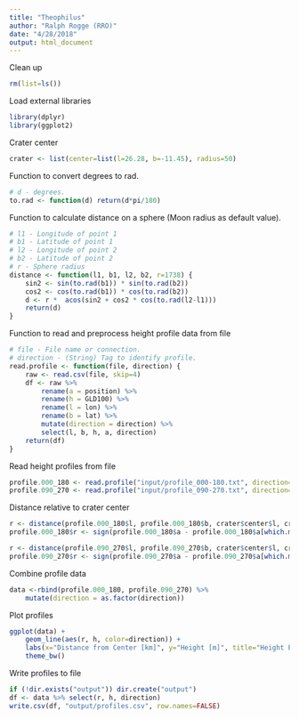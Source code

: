 ```yaml
---
title: "Theophilus"
author: "Ralph Rogge (RRO)"
date: "4/28/2018"
output: html_document
---
```


Clean up
```r
rm(list=ls())
```

Load external libraries
```r
library(dplyr)
library(ggplot2)
```

Crater center
```r
crater <- list(center=list(l=26.28, b=-11.45), radius=50)
```

Function to convert degrees to rad.
```r
# d - degrees.
to.rad <- function(d) return(d*pi/180)
```

Function to calculate distance on a sphere (Moon radius as default value).
```r
# l1 - Longitude of point 1
# b1 - Latitude of point 1
# l2 - Longitude of point 2
# b2 - Latitude of point 2
# r - Sphere radius
distance <- function(l1, b1, l2, b2, r=1738) {
    sin2 <- sin(to.rad(b1)) * sin(to.rad(b2))
    cos2 <- cos(to.rad(b1)) * cos(to.rad(b2))
    d <- r *  acos(sin2 + cos2 * cos(to.rad(l2-l1)))
    return(d)
}
```

Function to read and preprocess height profile data from file
```r
# file - File name or connection.
# direction - (String) Tag to identify profile.
read.profile <- function(file, direction) {
    raw <- read.csv(file, skip=4)
    df <- raw %>%
        rename(a = position) %>%
        rename(h = GLD100) %>%
        rename(l = lon) %>%
        rename(b = lat) %>%
        mutate(direction = direction) %>%
        select(l, b, h, a, direction)
    return(df)
}
```

Read height profiles from file
```r
profile.000_180 <- read.profile("input/profile_000-180.txt", direction="000-180")
profile.090_270 <- read.profile("input/profile_090-270.txt", direction="090-270")
```

Distance relative to crater center
```r
r <- distance(profile.000_180$l, profile.000_180$b, crater$center$l, crater$center$b)
profile.000_180$r <- sign(profile.000_180$a - profile.000_180$a[which.min(r)]) * r

r <- distance(profile.090_270$l, profile.090_270$b, crater$center$l, crater$center$b)
profile.090_270$r <- sign(profile.090_270$a - profile.090_270$a[which.min(r)]) * r
```

Combine profile data
```r
data <-rbind(profile.000_180, profile.090_270) %>%
    mutate(direction = as.factor(direction))
```

Plot profiles
```r
ggplot(data) +
    geom_line(aes(r, h, color=direction)) +
    labs(x="Distance from Center [km]", y="Height [m]", title="Height Profile") +
    theme_bw()
```

Write profiles to file
```r
if (!dir.exists("output")) dir.create("output")
df <- data %>% select(r, h, direction)
write.csv(df, "output/profiles.csv", row.names=FALSE)
```

